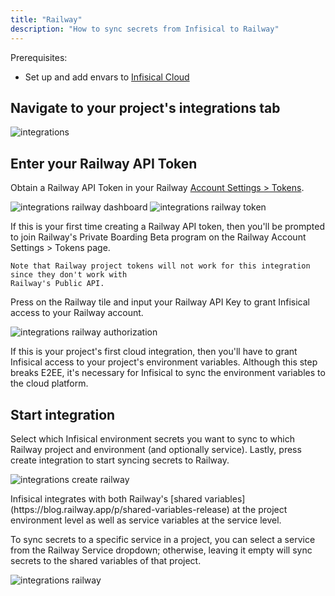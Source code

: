 ```yaml
---
title: "Railway"
description: "How to sync secrets from Infisical to Railway"
---
```


Prerequisites:

- Set up and add envars to [Infisical Cloud](https://app.infisical.com)


## Navigate to your project's integrations tab

![integrations](../../images/integrations.png)

## Enter your Railway API Token

Obtain a Railway API Token in your Railway [Account Settings > Tokens](https://railway.app/account/tokens).

![integrations railway dashboard](../../images/integrations/railway/integrations-railway-dashboard.png)
![integrations railway token](../../images/integrations/railway/integrations-railway-token.png)

<Note>
    If this is your first time creating a Railway API token, then you'll be prompted to join
    Railway's Private Boarding Beta program on the Railway Account Settings > Tokens page. 
    
    Note that Railway project tokens will not work for this integration since they don't work with
    Railway's Public API.
</Note>

Press on the Railway tile and input your Railway API Key to grant Infisical access to your Railway account.

![integrations railway authorization](../../images/integrations/railway/integrations-railway-authorization.png)

<Info>
  If this is your project's first cloud integration, then you'll have to grant
  Infisical access to your project's environment variables. Although this step
  breaks E2EE, it's necessary for Infisical to sync the environment variables to
  the cloud platform.
</Info>

## Start integration

Select which Infisical environment secrets you want to sync to which Railway project and environment (and optionally service). Lastly, press create integration to start syncing secrets to Railway.

![integrations create railway](../../images/integrations/railway/integrations-railway-create.png)

<Note>
  Infisical integrates with both Railway's [shared variables](https://blog.railway.app/p/shared-variables-release) at the project environment level as well as service variables at the service level.
  
  To sync secrets to a specific service in a project, you can select a service from the Railway Service dropdown; otherwise, leaving it empty will sync secrets to the shared variables of that project.
</Note>

![integrations railway](../../images/integrations/railway/integrations-railway.png)

